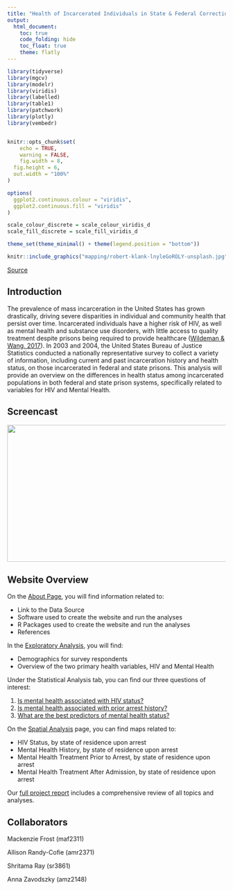 ```yaml
---
title: "Health of Incarcerated Individuals in State & Federal Correctional Facilities, 2003-2004"
output: 
  html_document:
    toc: true
    code_folding: hide
    toc_float: true
    theme: flatly
---
```


```r
library(tidyverse)
library(mgcv)
library(modelr)
library(viridis)
library(labelled)
library(table1)
library(patchwork)
library(plotly)
library(vembedr)


knitr::opts_chunk$set(
	echo = TRUE,
	warning = FALSE,
	fig.width = 8, 
  fig.height = 6,
  out.width = "100%"
)

options(
  ggplot2.continuous.colour = "viridis",
  ggplot2.continuous.fill = "viridis"
)

scale_colour_discrete = scale_colour_viridis_d
scale_fill_discrete = scale_fill_viridis_d

theme_set(theme_minimal() + theme(legend.position = "bottom"))
```

```r
knitr::include_graphics("mapping/robert-klank-lnyleGoROLY-unsplash.jpg")
```
[Source](https://unsplash.com/s/photos/jail)

## Introduction

The prevalence of mass incarceration in the United States has grown drastically, driving severe disparities in individual and community health that persist over time. Incarcerated individuals have a higher risk of HIV, as well as mental health and substance use disorders, with little access to quality treatment despite prisons being required to provide healthcare ([Wildeman & Wang, 2017](https://www.sciencedirect.com/science/article/pii/S0140673617302593?casa_token=6to34x17J6EAAAAA:kRFrdxBYdGGIM4HXRarrOIO1M2Kpk6Yf1xGstv2To9PmRIRvzJEE0S1BK2W09gzVXrZbI9HM)). In 2003 and 2004, the United States Bureau of Justice Statistics conducted a nationally representative survey to collect a variety of information, including current and past incarceration history and health status, on those incarcerated in federal and state prisons. This analysis will provide an overview on the differences in health status among incarcerated populations in both federal and state prison systems, specifically related to variables for HIV and Mental Health.  

## Screencast

![](https://www.youtube.com/watch?v=nrDpQv4QzKs){width="560" height="315"}

## Website Overview

On the [About Page](about.html), you will find information related to: 

* Link to the Data Source
* Software used to create the website and run the analyses
* R Packages used to create the website and run the analyses
* References

In the [Exploratory Analysis](EDA.html), you will find: 

* Demographics for survey respondents 
* Overview of the two primary health variables, HIV and Mental Health

Under the Statistical Analysis tab, you can find our three questions of interest:

1. [Is mental health associated with HIV status?](stat_tests.html)
2. [Is mental health associated with prior arrest history?](stat_tests_prior_arrest.html)
3. [What are the best predictors of mental health status?](model_selection.html)


On the [Spatial Analysis](Maps.html) page, you can find maps related to:

* HIV Status, by state of residence upon arrest
* Mental Health History, by state of residence upon arrest
* Mental Health Treatment Prior to Arrest, by state of residence upon arrest
* Mental Health Treatment After Admission, by state of residence upon arrest

Our [full project report](project_report.html) includes a comprehensive review of all topics and analyses.

## Collaborators

Mackenzie Frost (maf2311)

Allison Randy-Cofie (amr2371)

Shritama Ray (sr3861)

Anna Zavodszky (amz2148)

